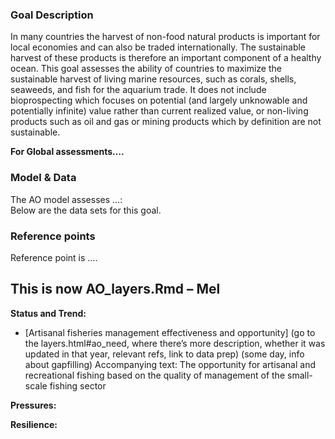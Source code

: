 ### Goal Description

In many countries the harvest of non-food natural products is important for local economies and can also be traded internationally. The sustainable harvest of these products is therefore an important component of a healthy ocean. This goal assesses the ability of countries to maximize the sustainable harvest of living marine resources, such as corals, shells, seaweeds, and fish for the aquarium trade. It does not include bioprospecting which focuses on potential (and largely unknowable and potentially infinite) value rather than current realized value, or non-living products such as oil and gas or mining products which by definition are not sustainable.

**For Global assessments....** 

### Model & Data 

The AO model assesses ...:   
Below are the data sets for this goal.

### Reference points 

Reference point is ....

## This is now AO_layers.Rmd -- Mel

**Status and Trend:**

- [Artisanal fisheries management effectiveness and opportunity] (go to the layers.html#ao_need, where there's more description,  whether it was updated in that year, relevant refs, link to data prep) (some day, info about gapfilling)
Accompanying text: The opportunity for artisanal and recreational fishing based on the quality of management of the small-scale fishing sector

**Pressures:**  

**Resilience:** 





